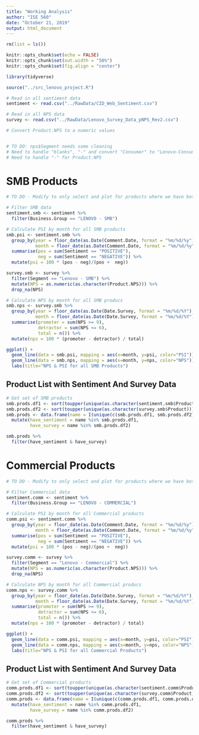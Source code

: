 ```yaml
---
title: "Working Analysis"
author: "ISE 560"
date: "October 21, 2019"
output: html_document
---
```


```r
rm(list = ls())

knitr::opts_chunk$set(echo = FALSE)
knitr::opts_chunk$set(out.width = "50%")
knitr::opts_chunk$set(fig.align = "center")

library(tidyverse)

source("../src_lenovo_project.R")
```


```r
# Read in all sentiment data
sentiment <- read.csv("../RawData/CID_Web_Sentiment.csv")

# Read in all NPS data
survey <- read.csv("../RawData/Lenovo_Survey_Data_pNPS_Rev2.csv")

# Convert Product.NPS to a numeric values


# TO DO: nps$Segment needs some cleaning
# Need to handle "blanks", "-" and convert "Consumer" to "Lenovo-Consumer" for Segmentt
# Need to handle "-" for Product.NPS
```

# SMB Products
```r
# TO DO - Modify to only select and plot for products where we have both sentiment and survey

# Filter SMB data
sentiment.smb <- sentiment %>%
  filter(Business.Group == "LENOVO - SMB") 

# Calculate PSI by month for all SMB products
smb.psi <- sentiment.smb %>%
  group_by(year = floor_date(as.Date(Comment.Date, format = "%m/%d/%y"), unit = "year"),
           month = floor_date(as.Date(Comment.Date, format = "%m/%d/%y"), unit = "month")) %>%
  summarise(pos = sum(Sentiment == "POSITIVE"),
            neg = sum(Sentiment == "NEGATIVE")) %>%
  mutate(psi = 100 * (pos - neg)/(pos +  neg))

survey.smb <- survey %>%
  filter(Segment == "Lenovo - SMB") %>%
  mutate(NPS = as.numeric(as.character(Product.NPS))) %>%
  drop_na(NPS)

# Calculate NPS by month for all SMB producs
smb.nps <- survey.smb %>%
  group_by(year = floor_date(as.Date(Date.Survey, format = "%m/%d/%Y"), unit = "year"),
           month = floor_date(as.Date(Date.Survey, format = "%m/%d/%Y"), unit = "month")) %>%
  summarise(promoter = sum(NPS >= 9),
            detractor = sum(NPS <= 6),
            total = n()) %>%
  mutate(nps = 100 * (promoter - detractor) / total)

ggplot() +
  geom_line(data = smb.psi, mapping = aes(x=month, y=psi, color="PSI")) +
  geom_line(data = smb.nps, mapping = aes(x=month, y=nps, color="NPS")) +
  labs(title="NPS & PSI for all SMB Products")

```

## Product List with Sentiment And Survey Data
```r
# Get set of SMB products
smb.prods.df1 <- sort(toupper(unique(as.character(sentiment.smb$Product))))
smb.prods.df2 <- sort(toupper(unique(as.character(survey.smb$Product))))
smb.prods <- data.frame(name = I(unique(c(smb.prods.df1, smb.prods.df2)))) %>%
  mutate(have_sentiment = name %in% smb.prods.df1,
         have_survey = name %in% smb.prods.df2)

smb.prods %>%
  filter(have_sentiment & have_survey)
```

# Commercial Products
```r
# TO DO - Modify to only select and plot for products where we have both sentiment and survey

# Filter Commercial data
sentiment.comm <- sentiment %>%
  filter(Business.Group == "LENOVO - COMMERCIAL") 

# Calculate PSI by month for all Commercial products
comm.psi <- sentiment.comm %>%
  group_by(year = floor_date(as.Date(Comment.Date, format = "%m/%d/%y"), unit = "year"),
           month = floor_date(as.Date(Comment.Date, format = "%m/%d/%y"), unit = "month")) %>%
  summarise(pos = sum(Sentiment == "POSITIVE"),
            neg = sum(Sentiment == "NEGATIVE")) %>%
  mutate(psi = 100 * (pos - neg)/(pos +  neg))

survey.comm <- survey %>%
  filter(Segment == "Lenovo - Commercial") %>%
  mutate(NPS = as.numeric(as.character(Product.NPS))) %>%
  drop_na(NPS)

# Calculate NPS by month for all Commercial producs
comm.nps <- survey.comm %>%
  group_by(year = floor_date(as.Date(Date.Survey, format = "%m/%d/%Y"), unit = "year"),
           month = floor_date(as.Date(Date.Survey, format = "%m/%d/%Y"), unit = "month")) %>%
  summarise(promoter = sum(NPS >= 9),
            detractor = sum(NPS <= 6),
            total = n()) %>%
  mutate(nps = 100 * (promoter - detractor) / total)

ggplot() +
  geom_line(data = comm.psi, mapping = aes(x=month, y=psi, color="PSI")) +
  geom_line(data = comm.nps, mapping = aes(x=month, y=nps, color="NPS")) +
  labs(title="NPS & PSI for all Commercial Products")
```



## Product List with Sentiment And Survey Data
```r
# Get set of Commercial products
comm.prods.df1 <- sort(toupper(unique(as.character(sentiment.comm$Product))))
comm.prods.df2 <- sort(toupper(unique(as.character(survey.comm$Product))))
comm.prods <- data.frame(name = I(unique(c(comm.prods.df1, comm.prods.df2)))) %>%
  mutate(have_sentiment = name %in% comm.prods.df1,
         have_survey = name %in% comm.prods.df2)

comm.prods %>%
  filter(have_sentiment & have_survey)
```

